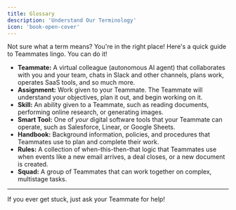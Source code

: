 ```yaml
---
title: Glossary
description: 'Understand Our Terminology'
icon: 'book-open-cover'
---
```


Not sure what a term means? You're in the right place! Here's a quick guide to Teammates lingo. You can do it!

- **Teammate:** A virtual colleague (autonomous AI agent) that collaborates with you and your team, chats in Slack and other channels, plans work, operates SaaS tools, and so much more.
- **Assignment:** Work given to your Teammate. The Teammate will understand your objectives, plan it out, and begin working on it.
- **Skill:** An ability given to a Teammate, such as reading documents, performing online research, or generating images.
- **Smart Tool:** One of _your_ digital software tools that your Teammate can operate, such as Salesforce, Linear, or Google Sheets.
- **Handbook:** Background information, policies, and procedures that Teammates use to plan and complete their work.
- **Rules:** A collection of when-this-then-that logic that Teammates use when events like a new email arrives, a deal closes, or a new document is created.
- **Squad:** A group of Teammates that can work together on complex, multistage tasks.

---

If you ever get stuck, just ask your Teammate for help!

